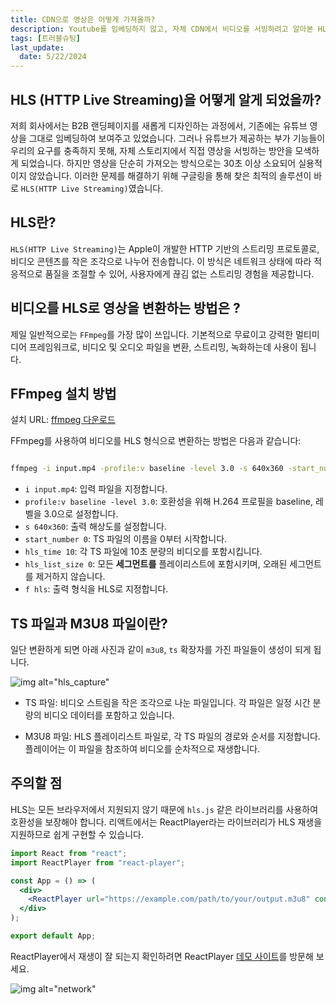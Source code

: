 ```yaml
---
title: CDN으로 영상은 어떻게 가져올까?
description: Youtube를 임베딩하지 않고, 자체 CDN에서 비디오를 서빙하려고 알아본 HLS에 대한 정리 내용입니다.
tags: [트러블슈팅]
last_update:
  date: 5/22/2024
---
```


## HLS (HTTP Live Streaming)을 어떻게 알게 되었을까?

저희 회사에서는 B2B 랜딩페이지를 새롭게 디자인하는 과정에서, 기존에는 유튜브 영상을 그대로 임베딩하여 보여주고 있었습니다. 그러나 유튜브가 제공하는 부가 기능들이 우리의 요구를 충족하지 못해, 자체 스토리지에서 직접 영상을 서빙하는 방안을 모색하게 되었습니다. 하지만 영상을 단순히 가져오는 방식으로는 30초 이상 소요되어 실용적이지 않았습니다. 이러한 문제를 해결하기 위해 구글링을 통해 찾은 최적의 솔루션이 바로 `HLS(HTTP Live Streaming)`였습니다.

## HLS란?

`HLS(HTTP Live Streaming)`는 Apple이 개발한 HTTP 기반의 스트리밍 프로토콜로, 비디오 콘텐츠를 작은 조각으로 나누어 전송합니다. 이 방식은 네트워크 상태에 따라 적응적으로 품질을 조절할 수 있어, 사용자에게 끊김 없는 스트리밍 경험을 제공합니다.

## 비디오를 HLS로 영상을 변환하는 방법은 ?

제일 일반적으로는 `FFmpeg`를 가장 많이 쓰입니다. 기본적으로 무료이고 강력한 멀티미디어 프레임워크로, 비디오 및 오디오 파일을 변환, 스트리밍, 녹화하는데 사용이 됩니다.

## FFmpeg 설치 방법

설치 URL: [ffmpeg 다운로드](https://ffmpeg.org/download.html)

FFmpeg를 사용하여 비디오를 HLS 형식으로 변환하는 방법은 다음과 같습니다:

```bash

ffmpeg -i input.mp4 -profile:v baseline -level 3.0 -s 640x360 -start_number 0 -hls_time 10 -hls_list_size 0 -f hls output.m3u8

```

- `i input.mp4`: 입력 파일을 지정합니다.
- `profile:v baseline -level 3.0`: 호환성을 위해 H.264 프로필을 baseline, 레벨을 3.0으로 설정합니다.
- `s 640x360`: 출력 해상도를 설정합니다.
- `start_number 0`: TS 파일의 이름을 0부터 시작합니다.
- `hls_time 10`: 각 TS 파일에 10초 분량의 비디오를 포함시킵니다.
- `hls_list_size 0`: 모든 **세그먼트를** 플레이리스트에 포함시키며, 오래된 세그먼트를 제거하지 않습니다.
- `f hls`: 출력 형식을 HLS로 지정합니다.

## TS 파일과 M3U8 파일이란?

일단 변환하게 되면 아래 사진과 같이 `m3u8`, `ts` 확장자를 가진 파일들이 생성이 되게 됩니다.

![img alt="hls_capture"](/img/troubleshooting/HLS_capture.png)

- TS 파일: 비디오 스트림을 작은 조각으로 나눈 파일입니다. 각 파일은 일정 시간 분량의 비디오 데이터를 포함하고 있습니다.

- M3U8 파일: HLS 플레이리스트 파일로, 각 TS 파일의 경로와 순서를 지정합니다. 플레이어는 이 파일을 참조하여 비디오를 순차적으로 재생합니다.

## 주의할 점

HLS는 모든 브라우저에서 지원되지 않기 때문에 `hls.js` 같은 라이브러리를 사용하여 호환성을 보장해야 합니다. 리액트에서는 ReactPlayer라는 라이브러리가 HLS 재생을 지원하므로 쉽게 구현할 수 있습니다.

```jsx
import React from "react";
import ReactPlayer from "react-player";

const App = () => (
  <div>
    <ReactPlayer url="https://example.com/path/to/your/output.m3u8" controls />
  </div>
);

export default App;
```

ReactPlayer에서 재생이 잘 되는지 확인하려면 ReactPlayer [데모 사이트](https://cookpete.com/react-player/)를 방문해 보세요.

![img alt="network"](/img/troubleshooting/HLS_network.png)
